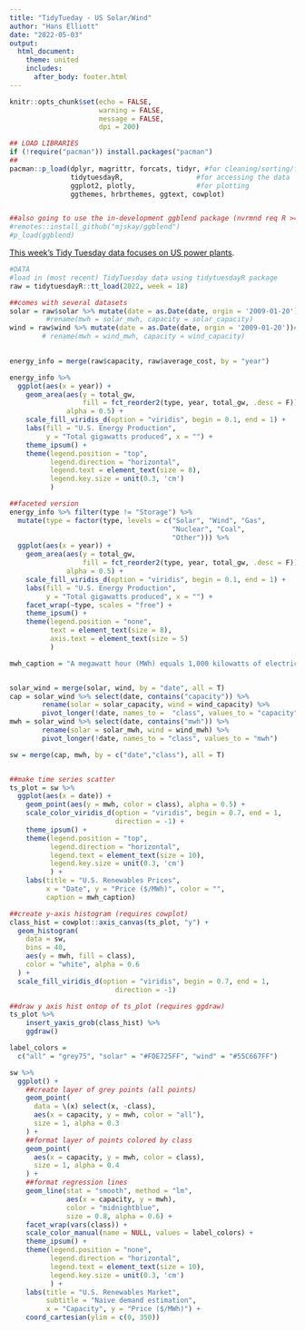 ```yaml
---
title: "TidyTueday - US Solar/Wind"
author: "Hans Elliott"
date: "2022-05-03"
output: 
  html_document:
    theme: united
    includes:
      after_body: footer.html
---
```


```r
knitr::opts_chunk$set(echo = FALSE,
                      warning = FALSE,
                      message = FALSE,
                      dpi = 200)
```

```r
## LOAD LIBRARIES
if (!require("pacman")) install.packages("pacman")
##
pacman::p_load(dplyr, magrittr, forcats, tidyr, #for cleaning/sorting/filtering
               tidytuesdayR,                  #for accessing the data
               ggplot2, plotly,               #for plotting
               ggthemes, hrbrthemes, ggtext, cowplot)  


##also going to use the in-development ggblend package (nvrmnd req R >= 4.2)
#remotes::install_github("mjskay/ggblend")
#p_load(ggblend)

```


[This week's Tidy Tuesday data focuses on US power plants](https://github.com/rfordatascience/tidytuesday/blob/master/data/2022/2022-05-03/readme.md). 
```r
#DATA
#load in (most recent) TidyTuesday data using tidytuesdayR package
raw = tidytuesdayR::tt_load(2022, week = 18)

##comes with several datasets
solar = raw$solar %>% mutate(date = as.Date(date, orgin = '2009-01-20')) #%>%
         #rename(mwh = solar_mwh, capacity = solar_capacity)
wind = raw$wind %>% mutate(date = as.Date(date, orgin = '2009-01-20'))# %>%
        # rename(mwh = wind_mwh, capacity = wind_capacity)
      

energy_info = merge(raw$capacity, raw$average_cost, by = "year")

```



```r



energy_info %>%
  ggplot(aes(x = year)) +
    geom_area(aes(y = total_gw, 
                  fill = fct_reorder2(type, year, total_gw, .desc = F)), 
              alpha = 0.5) +
    scale_fill_viridis_d(option = "viridis", begin = 0.1, end = 1) +
    labs(fill = "U.S. Energy Production",
         y = "Total gigawatts produced", x = "") +
    theme_ipsum() +
    theme(legend.position = "top",
          legend.direction = "horizontal",
          legend.text = element_text(size = 8),
          legend.key.size = unit(0.3, 'cm')
          )

##faceted version
energy_info %>% filter(type != "Storage") %>%
  mutate(type = factor(type, levels = c("Solar", "Wind", "Gas",
                                        "Nuclear", "Coal",
                                        "Other"))) %>%
  ggplot(aes(x = year)) +
    geom_area(aes(y = total_gw, 
                  fill = fct_reorder2(type, year, total_gw, .desc = F)), 
              alpha = 0.5) +
    scale_fill_viridis_d(option = "viridis", begin = 0.1, end = 1) +
    labs(fill = "U.S. Energy Production",
         y = "Total gigawatts produced", x = "") +
    facet_wrap(~type, scales = "free") +
    theme_ipsum() +
    theme(legend.position = "none",
          text = element_text(size = 8),
          axis.text = element_text(size = 5)
          )

```


```r
mwh_caption = "A megawatt hour (MWh) equals 1,000 kilowatts of electricity generated per hour."


solar_wind = merge(solar, wind, by = "date", all = T)
cap = solar_wind %>% select(date, contains("capacity")) %>%
        rename(solar = solar_capacity, wind = wind_capacity) %>%
        pivot_longer(!date, names_to =  "class", values_to = "capacity")
mwh = solar_wind %>% select(date, contains("mwh")) %>%
        rename(solar = solar_mwh, wind = wind_mwh) %>%
        pivot_longer(!date, names_to = "class", values_to = "mwh")

sw = merge(cap, mwh, by = c("date","class"), all = T)


##make time series scatter
ts_plot = sw %>%
  ggplot(aes(x = date)) +
    geom_point(aes(y = mwh, color = class), alpha = 0.5) +
    scale_color_viridis_d(option = "viridis", begin = 0.7, end = 1,
                          direction = -1) +
    theme_ipsum() +
    theme(legend.position = "top",
          legend.direction = "horizontal",
          legend.text = element_text(size = 10),
          legend.key.size = unit(0.3, 'cm')
          ) +
    labs(title = "U.S. Renewables Prices",
         x = "Date", y = "Price ($/MWh)", color = "",
         caption = mwh_caption)

##create y-axis histogram (requires cowplot)
class_hist = cowplot::axis_canvas(ts_plot, "y") +
  geom_histogram(
    data = sw,
    bins = 40,
    aes(y = mwh, fill = class),
    color = "white", alpha = 0.6
  ) +
  scale_fill_viridis_d(option = "viridis", begin = 0.7, end = 1,
                          direction = -1)

##draw y axis hist ontop of ts_plot (requires ggdraw)
ts_plot %>%
    insert_yaxis_grob(class_hist) %>%
    ggdraw()

```


```r
label_colors =
  c("all" = "grey75", "solar" = "#FDE725FF", "wind" = "#55C667FF")

sw %>%
  ggplot() + 
    ##create layer of grey points (all points)
    geom_point(
      data = \(x) select(x, -class),
      aes(x = capacity, y = mwh, color = "all"),
      size = 1, alpha = 0.3
    ) +
    ##format layer of points colored by class
    geom_point(
      aes(x = capacity, y = mwh, color = class),
      size = 1, alpha = 0.4
    ) +
    ##format regression lines
    geom_line(stat = "smooth", method = "lm",
              aes(x = capacity, y = mwh),
              color = "midnightblue", 
              size = 0.8, alpha = 0.6) +
    facet_wrap(vars(class)) +
    scale_color_manual(name = NULL, values = label_colors) +
    theme_ipsum() +
    theme(legend.position = "none",
          legend.direction = "horizontal",
          legend.text = element_text(size = 10),
          legend.key.size = unit(0.3, 'cm')
          ) +
    labs(title = "U.S. Renewables Market",
         subtitle = "Naive demand estimation",
         x = "Capacity", y = "Price ($/MWh)") +
    coord_cartesian(ylim = c(0, 350))

```







